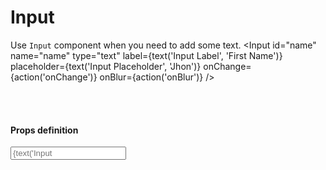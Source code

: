 
<Meta title="uikit/Input" component={Input} />

# Input

Use `Input` component when you need to add some text.
<Preview>
  <Story name="input">
    <Input
      id="name"
      name="name"
      type="text"
      label={text('Input Label', 'First Name')}
      placeholder={text('Input Placeholder', 'Jhon')}
      onChange={action('onChange')}
      onBlur={action('onBlur')}
    />
  </Story>
</Preview>

<br /><br />

#### Props definition

<Props of={Input} />

<Preview>
  <Story name="with validation">
    <Input
      required
      id="name"
      name="name"
      type="text"
      error="This field is required."
      label={text('Input Label', 'First Name')}
      placeholder={text('Input Placeholder', 'Jhon')}
      onChange={action('onChange')}
      onBlur={action('onBlur')}
    />
  </Story>
</Preview>

